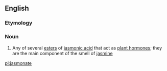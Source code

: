 ==English==

===Etymology===
{{suffix|jasmonic|ate}}

===Noun===
{{wikipedia}}
{{en-noun}}

# {{context|organic compound}} Any of several [[ester]]s of [[jasmonic acid]] that act as [[plant hormone]]s; they are the main component of the smell of [[jasmine]]

[[pl:jasmonate]]